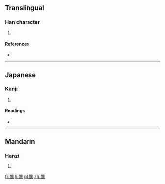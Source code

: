 ==Translingual==

===Han character===
{{Han char|rn=61|rad=心|as=20|sn=23|four=9903<sub>1</sub>|canj=心火月火 (PFBF)}}

# {{defn|Han|sort=心20}}

====References====
* {{Han ref|kx=0409.200|dkj=11514|dj=0751.230|hdz=42372.190|uh=6203|ud=25091|bh=F7DA|bd=63450}}

----

==Japanese==

===Kanji===
{{ja-kanji|grade=|rs=心20}}

# {{defn|Japanese|sort=心20}}

====Readings====
* {{ja-readings|on=[[とう]] (tō), [[しょう]] (shō)|kun=[[おどろく]] (odoroku)}}

----

==Mandarin==

===Hanzi===
{{cmn-hanzi|pin=[[tǎng]] ([[tang3]])|wg=t'ang<sup>3</sup>}}

# {{defn|Mandarin|sort=心20}}

[[fr:戃]]
[[li:戃]]
[[pl:戃]]
[[zh:戃]]